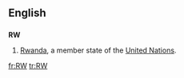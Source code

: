 {{see|.rw}}
==English==
==={{abbreviation}}===
'''RW'''
#[[Rwanda]], a member state of the [[United Nations]].

[[fr:RW]]
[[tr:RW]]